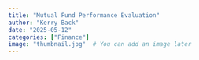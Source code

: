 ```yaml
---
title: "Mutual Fund Performance Evaluation"
author: "Kerry Back"
date: "2025-05-12"
categories: ["Finance"]
image: "thumbnail.jpg"  # You can add an image later
---
```


